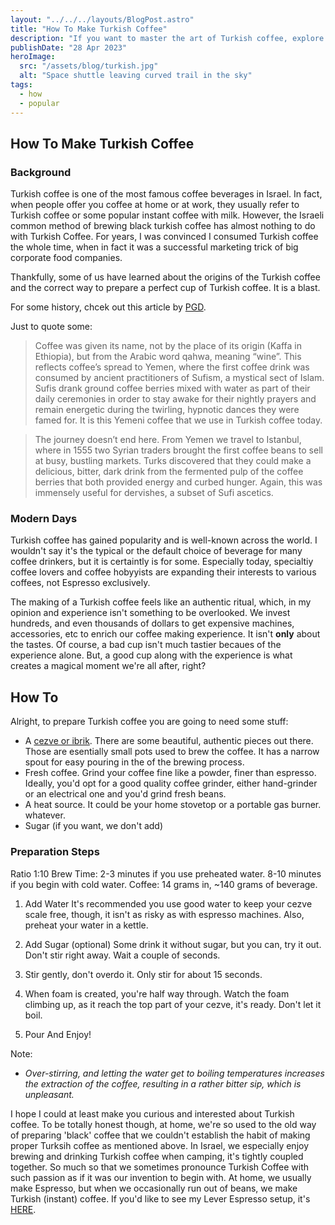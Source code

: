```yaml
---
layout: "../../../layouts/BlogPost.astro"
title: "How To Make Turkish Coffee"
description: "If you want to master the art of Turkish coffee, explore the authentic brewing method for a delightful experience.""
publishDate: "28 Apr 2023"
heroImage:
  src: "/assets/blog/turkish.jpg"
  alt: "Space shuttle leaving curved trail in the sky"
tags:
  - how
  - popular
---
```


## How To Make Turkish Coffee

### Background
Turkish coffee is one of the most famous coffee beverages in Israel. In fact, when people offer you coffee
at home or at work, they usually refer to Turkish coffee or some popular instant coffee with milk. However,
the Israeli common method of brewing black turkish coffee has almost nothing to do with Turkish Coffee. For years,
I was convinced I consumed Turkish coffee the whole time, when in fact it was a successful marketing trick of big 
corporate food companies.

Thankfully, some of us have learned about the origins of the Turkish coffee and the correct way to prepare
a perfect cup of Turkish coffee. It is a blast. 

For some history, chcek out this article by [PGD](https://perfectdailygrind.com/2015/09/turkish-coffee-a-story-of-mystery-war-romance-empire/).

Just to quote some:
> Coffee was given its name, not by the place of its origin (Kaffa in Ethiopia), but from the Arabic word qahwa, meaning “wine”. This reflects coffee’s spread to Yemen, where the first coffee drink was consumed by ancient practitioners of Sufism, a mystical sect of Islam. Sufis drank ground coffee berries mixed with water as part of their daily ceremonies in order to stay awake for their nightly prayers and remain energetic during the twirling, hypnotic dances they were famed for. It is this Yemeni coffee that we use in Turkish coffee today. 

> The journey doesn’t end here. From Yemen we travel to Istanbul, where in 1555 two Syrian traders brought the first coffee beans to sell at busy, bustling markets. Turks discovered that they could make a delicious, bitter, dark drink from the fermented pulp of the coffee berries that both provided energy and curbed hunger. Again, this was immensely useful for dervishes, a subset of Sufi ascetics.

### Modern Days
Turkish coffee has gained popularity and is well-known across the world. I wouldn't say it's the
typical or the default choice of beverage for many coffee drinkers, but it is certaintly is for some. Especially today,
specialtiy coffee lovers and coffee hobyyists are expanding their interests to various coffees, not Espresso exclusively.

The making of a Turkish coffee feels like an authentic ritual, which, in my opinion and experience
isn't something to be overlooked. We invest hundreds, and even thousands of dollars to get expensive machines, accessories, etc to enrich
our coffee making experience. It isn't **only** about the tastes. Of course, a bad cup isn't much tastier becaues of the experience alone. But,
a good cup along with the experience is what creates a magical moment we're all after, right?


## How To
Alright, to prepare Turkish coffee you are going to need some stuff:
- A [cezve or ibrik](https://www.amazon.com/DEMMEX-2019-9-Turkish-Engraved-Stovetop/dp/B07QGBRK97/ref=sr_1_3?keywords=cezve&qid=1682633675&sr=8-3&th=1). There are some beautiful, authentic pieces out there. Those are esentially small pots used to brew the coffee. It has a 
narrow spout for easy pouring in the of the brewing process.
- Fresh coffee. Grind your coffee fine like a powder, finer than espresso. Ideally, you'd opt for a good quality coffee
grinder, either hand-grinder or an electrical one and you'd grind fresh beans.
- A heat source. It could be your home stovetop or a portable gas burner. whatever.
- Sugar (if you want, we don't add)

### Preparation Steps

Ratio 1:10
Brew Time: 2-3 minutes if you use preheated water. 8-10 minutes if you begin with cold water.
Coffee: 14 grams in, ~140 grams of beverage.

1. Add Water
It's recommended you use good water to keep your cezve scale free, though, it isn't as risky as with espresso machines.
Also, preheat your water in a kettle.

2. Add Sugar (optional)
Some drink it without sugar, but you can, try it out. Don't stir right away. Wait a couple of seconds.

3. Stir gently, don't overdo it. Only stir for about 15 seconds.

4. When foam is created, you're half way through. 
Watch the foam climbing up, as it reach the top part of your cezve, it's ready. Don't let it boil.

5. Pour And Enjoy!

Note:
* *Over-stirring, and letting the water get to boiling temperatures increases the extraction of the coffee, resulting in a rather
bitter sip, which is unpleasant.*

I hope I could at least make you curious and interested about Turkish coffee. To be totally honest though, 
at home, we're so used to the old way of preparing 'black' coffee that we couldn't establish the habit of making proper
Turksih coffee as mentioned above. In Israel, we especially enjoy
brewing and drinking Turkish coffee when camping, it's tightly coupled
together. So much so that we sometimes pronounce Turkish Coffee with such passion as if it was our invention to begin with. At home, we usually make Espresso, but when we occasionally run out of beans, we make Turkish (instant) coffee. If you'd like to see my Lever Espresso setup, it's [HERE](/posts/personal/lever-experience).
